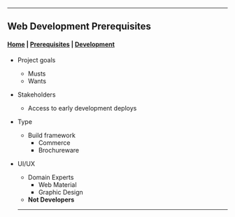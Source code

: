 
<PageTitle />

---

## Web Development Prerequisites

#### [Home](/) | [Prerequisites](/Create/prerequisites) |  [Development](/Development/development)


- Project goals
    - Musts
    - Wants
- Stakeholders
    - Access to early development deploys
- Type
    - Build framework
        - Commerce
        - Brochureware
- UI/UX
    - Domain Experts
        - Web Material
        - Graphic Design
    - **Not Developers**

    ---
